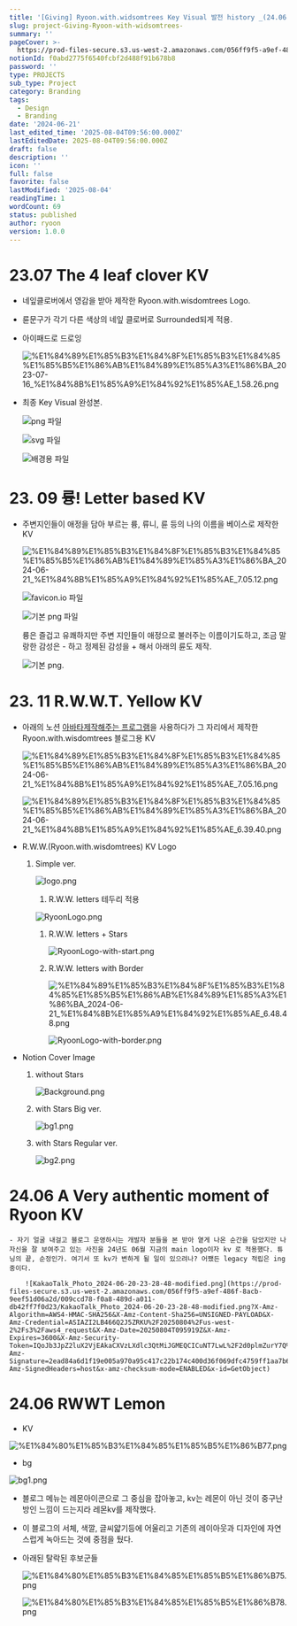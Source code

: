 ```yaml
---
title: '[Giving] Ryoon.with.widsomtrees Key Visual 발전 history _(24.06 update)'
slug: project-Giving-Ryoon-with-widsomtrees-
summary: ''
pageCover: >-
  https://prod-files-secure.s3.us-west-2.amazonaws.com/056ff9f5-a9ef-486f-8acb-9eef51d06a2d/49753e0a-7564-4fdf-a427-1fcfdf92c3d0/bg1.png?X-Amz-Algorithm=AWS4-HMAC-SHA256&X-Amz-Content-Sha256=UNSIGNED-PAYLOAD&X-Amz-Credential=ASIAZI2LB4664EC3RR7N%2F20250804%2Fus-west-2%2Fs3%2Faws4_request&X-Amz-Date=20250804T095853Z&X-Amz-Expires=3600&X-Amz-Security-Token=IQoJb3JpZ2luX2VjEAkaCXVzLXdlc3QtMiJHMEUCIFIBRmi1iwp2LtT0ycD%2BCInO7IKyITUAV6GtFkPdKaIcAiEAwWA5wD%2FLMQNKWfycnAMEhpXaCcru9pFCC8f%2FtWa1gkQq%2FwMIQhAAGgw2Mzc0MjMxODM4MDUiDNur0Qkr%2FTPOuprbKircA2Z5J7zonuD7Rk5u6QpIPfWvGSzCVCwBPzse7wh8DQxDDLU%2FwS%2FI4pDqQ1XZMAGeGeZ3HpvwKOW%2FvP4CTYV9L8ipXu71VnJlDXyjpi4aIAL1y91afSP6pUP8usFCG3bd%2F9JWRVfOBKCgVU5WWevOMNN2hHSvNfbik0MuCBIV9V3A%2FhogXTy9BQJzIMvS3egX8amCn0uOxJeFIyvxYQ2pSR8kQvIIV4MuNc0P%2FknnEA4RrNW57fhX5pza8emPjad9pYleg3Qeztkl7NQSH9Cairm0zno5vNnBHVmEpdfSyCbcqH9HppykRqtZRyIoRMfezmy4Hr9APpEAuxnF14I2Dp%2BkoQXDHmqlUv9zh5MbghZxkpZ3kG0c18HAv9odIUhcQhSkbuqbaq1WfjsXzZIE75NTJbAMFQBkPnZ4EEEWhbbRVxIwlAAOEEE%2Bid7Moi%2FhBnXSfm0WwyMpAAkdBW3WIiEAOsEqktAjbjuRbnOxN%2Fxmua2mlx6zJdzoC%2B7UBPGtIKOqtdREYjO0Wr2A9uDZkpNjsTlI3GsbI0gyeavO%2BWVRig9%2Fw2axaa%2FS81vmhy%2FkBsPewQMdxBQ3TojF0qcGxv0Gn2FYXU80dMAULgylLl0VzuSDGMsmLnqbvoBSMPzlwcQGOqUBtkn0BhXmG2siRRYv9m24P8mlLIakiu7opnnf%2Fj1Dx9fxuTdfKgBUcD2AQHjJObSWx8Xk77uTHSgcBwe18eLTEvo2D209awaN%2Fam1xcuenLRFPEtBsY%2BeYKPodE%2FhjTqGCvhXSwEt%2B%2BzmoZjWO3z3zd9brNTjc%2BJmsIRkCYOi9A7KR3S3mPoFXZknV971gd11GTABi3aNJncozpVG3xmsgil0ckhp&X-Amz-Signature=106aedf010c19736c3861ca87e0742650223682a210a1ab848ebad3969355336&X-Amz-SignedHeaders=host&x-amz-checksum-mode=ENABLED&x-id=GetObject
notionId: f0abd2775f6540fcbf2d488f91b678b8
password: ''
type: PROJECTS
sub_type: Project
category: Branding
tags:
  - Design
  - Branding
date: '2024-06-21'
last_edited_time: '2025-08-04T09:56:00.000Z'
lastEditedDate: 2025-08-04T09:56:00.000Z
draft: false
description: ''
icon: ''
full: false
favorite: false
lastModified: '2025-08-04'
readingTime: 1
wordCount: 69
status: published
author: ryoon
version: 1.0.0
---
```


# 23.07 The 4 **leaf clover KV**

- 네잎클로버에서 영감을 받아 제작한 Ryoon.with.wisdomtrees Logo.
- 륜문구가 각기 다른 색상의 네잎 클로버로 Surrounded되게 적용.
- 아이패드로 드로잉

    ![%E1%84%89%E1%85%B3%E1%84%8F%E1%85%B3%E1%84%85%E1%85%B5%E1%86%AB%E1%84%89%E1%85%A3%E1%86%BA_2023-07-16_%E1%84%8B%E1%85%A9%E1%84%92%E1%85%AE_1.58.26.png](https://prod-files-secure.s3.us-west-2.amazonaws.com/056ff9f5-a9ef-486f-8acb-9eef51d06a2d/68b8b4d0-4014-4576-8641-ae16caa6283c/%E1%84%89%E1%85%B3%E1%84%8F%E1%85%B3%E1%84%85%E1%85%B5%E1%86%AB%E1%84%89%E1%85%A3%E1%86%BA_2023-07-16_%E1%84%8B%E1%85%A9%E1%84%92%E1%85%AE_1.58.26.png?X-Amz-Algorithm=AWS4-HMAC-SHA256&X-Amz-Content-Sha256=UNSIGNED-PAYLOAD&X-Amz-Credential=ASIAZI2LB466U3DLO5HY%2F20250804%2Fus-west-2%2Fs3%2Faws4_request&X-Amz-Date=20250804T095908Z&X-Amz-Expires=3600&X-Amz-Security-Token=IQoJb3JpZ2luX2VjEAkaCXVzLXdlc3QtMiJIMEYCIQDxRq1lsLYzEY7oVeivHj0XvGkUJJVds0M14rp6N6GyBAIhAIbKUOOdz1jSjFSWMd1XI26cMD47g5jY1jod0LFwdxDrKv8DCEIQABoMNjM3NDIzMTgzODA1IgwxbqHU6RK8lspKKEsq3AOLN9fG7l77T7HMTmXZA%2Bx%2FRbOAu7PL1OtFsGknp09CQDyIKAH5y8LYDX2miCbPRiDEQ2%2BtAE%2FY65vpemXAyTU9%2Fc1OicYO9SXzxDEtPkI0ugpPJ935Tc1HG2vBzMzAB8MmEsvCY4p5t0%2FAHI%2FNUjJdhJkdR0vp%2F1aUSnevK71KgWD2ECeHlCv13cofe3D8uvnJ6dUYTCDF02JDlY4UD2XO8cQfocZrKQRE4KXrUuGgHaNh0VOQfjoWxtW%2BC%2FnzSDeaqjEGw97xEYW3SMT7oEf0bgZg%2Ftkdk2LRt5AKkZ4AYwlPygDpC7qydrjwWhqZY6%2FcnNSCIrN0Ncx4qXSvBli2KqyLaeRT%2BOfkv8qzIAmBWxSEbCOkM2U%2B5X0l95nwH8j8d8Fk67AXyn6xFwBJKA5AKRVL7QWs28uc7vkeAl4dO7A17Oa5DqR5D6Hmsqdtb8nrmBWrPsbzwOgJtjaCVKXhKJdRaH1eSEd2Wr4AkcLs53DYsqe3oRZiu6tlWQZOJcyWcBKI6AEdUPjvNL1IsRq4MRrTz6HWQ1d9m0qtt0cO2no%2B82k6ugIDO74TTvl%2FXlD%2FqZ7CiHhTHDR6T96HEbkAveMA0OF77bVjS%2B1HMtqjbhD5RvoKJXlJArewIjCF5sHEBjqkAZkcEpN36Oj8sUWU6ImHL%2Bt9urUFFmJiIDS4OwoNj7zDEU6bGmLu6OPqkm9Q3Vrf5KWKw8Ri6zNHn9pqh9OqsJzL7y3ae53Y2m7Htelr9nwuHgm%2BebQZJjrnSV6pPdfg6%2B1d3PH3u2K7kfW6CX5awabUFJu1aC5dYuAgoCo5POmvL3ezqA8tGulh%2Ba6vvFTERtDseMqMHogVIMv6QhdRNl5PBob5&X-Amz-Signature=353bbda45825e14a4c68d21206c0676e55723188f21ba72e931a25eedf27c3f6&X-Amz-SignedHeaders=host&x-amz-checksum-mode=ENABLED&x-id=GetObject)

- 최종 Key Visual 완성본.

    ![png 파일](https://prod-files-secure.s3.us-west-2.amazonaws.com/056ff9f5-a9ef-486f-8acb-9eef51d06a2d/4a397262-fe3f-4406-b469-2017e2c0d89d/ryoon_logo_circle.png?X-Amz-Algorithm=AWS4-HMAC-SHA256&X-Amz-Content-Sha256=UNSIGNED-PAYLOAD&X-Amz-Credential=ASIAZI2LB466WTNC2AEH%2F20250804%2Fus-west-2%2Fs3%2Faws4_request&X-Amz-Date=20250804T095908Z&X-Amz-Expires=3600&X-Amz-Security-Token=IQoJb3JpZ2luX2VjEAkaCXVzLXdlc3QtMiJHMEUCIQCitH4zA0zvdBUQn7L7fPIaOBGbi3azj6EPdnX0K50SHgIgA1GpLxlUi0iNjB44rGqFl%2Fneb5nV5OwsYKouGOhArWkq%2FwMIQhAAGgw2Mzc0MjMxODM4MDUiDDyzWyigrRcdY0JRKSrcA6I3q0WNUdcgZ4NI8hmfn72NEynTXmvfmw3qbsOaihm%2Fz4ZrY6guwjfXsK7%2B5gW7e0XDHlfsArUOdhNdVfFXFBhYtGsriEtp2gDfoy6ip1SkrN6ZWjUJuITZ36ptrxvMSEbqFZ1%2FmoJ%2BfyvSrniqgwXoFfVITbWTyHS%2FKtnf6zbmt0FCjbZ0QwDQGmHuZcV%2BhHp3xNEEn3eoTKdqtA305EXCY3BCdS8GTO87BCrYjRHF6hTNk7p8UMdndXdxFwIeZQ6G6sccUTgF8043U4Dqj1O2JhSDb1wSJYAKTyX2Ozajqm5i6K%2BD%2FT9gGC8UgKQryDiHA2osYmpzSnAPUqk9PF9g5LPy415hxSV%2FIvINq8NsfLMWZHb2TLvrem8i2Aue3bVS6FssXuByAeiJHob96hg2DwdVM6EySp3n3fyEKBI4Xe5l9HAnyQwABV4WJ1z1tIMKNnM7gSFS2Y2%2B85MTolXe7fKV6gXwbwj63%2Fx7vzK0u99vc%2F8nh5vA7d%2BqN64ZeIw%2FgRyVU%2BP%2Bre8tr3CJYl9UEM%2FJxxz0Pv4%2FLhDfsbzwaHQBUmmAPr0rPnp0pVhXi5gVTxnM5tYvaUeRP1JdKXzfPZ6WwCQkjlKf%2BhCy9XZDu4kW6ZlGG1nbDcnIMLzlwcQGOqUBNd062dJdUkfuMf%2FWz1vhyK%2F07NuDz7cFxRjLeVn3hL1Pbsa0apZKqvY2e6VRhxzI8hJ%2FbyXHNy0zonH9nBY0aaSWAhuxE3KVsH%2FSw5ovNR2Q3zQAs3uBhyfT1PLWwxkzhcnZkeWujbPKlz1cKRRfvKmMEmngc33zn87M7wI%2Fx9MWeNccC4TncAk%2FtuMD9g%2FZM8C4cHbUbEFm32RdCMIs%2FbccJdwb&X-Amz-Signature=f0476c980921d13e04f5a172a8f276715eb1d0b8b8a455ae6dbd54565714be13&X-Amz-SignedHeaders=host&x-amz-checksum-mode=ENABLED&x-id=GetObject)


    ![svg 파일](https://prod-files-secure.s3.us-west-2.amazonaws.com/056ff9f5-a9ef-486f-8acb-9eef51d06a2d/eb9a7b2e-1859-472f-8845-7480ee573f29/ryoon_logo.svg?X-Amz-Algorithm=AWS4-HMAC-SHA256&X-Amz-Content-Sha256=UNSIGNED-PAYLOAD&X-Amz-Credential=ASIAZI2LB466WTNC2AEH%2F20250804%2Fus-west-2%2Fs3%2Faws4_request&X-Amz-Date=20250804T095908Z&X-Amz-Expires=3600&X-Amz-Security-Token=IQoJb3JpZ2luX2VjEAkaCXVzLXdlc3QtMiJHMEUCIQCitH4zA0zvdBUQn7L7fPIaOBGbi3azj6EPdnX0K50SHgIgA1GpLxlUi0iNjB44rGqFl%2Fneb5nV5OwsYKouGOhArWkq%2FwMIQhAAGgw2Mzc0MjMxODM4MDUiDDyzWyigrRcdY0JRKSrcA6I3q0WNUdcgZ4NI8hmfn72NEynTXmvfmw3qbsOaihm%2Fz4ZrY6guwjfXsK7%2B5gW7e0XDHlfsArUOdhNdVfFXFBhYtGsriEtp2gDfoy6ip1SkrN6ZWjUJuITZ36ptrxvMSEbqFZ1%2FmoJ%2BfyvSrniqgwXoFfVITbWTyHS%2FKtnf6zbmt0FCjbZ0QwDQGmHuZcV%2BhHp3xNEEn3eoTKdqtA305EXCY3BCdS8GTO87BCrYjRHF6hTNk7p8UMdndXdxFwIeZQ6G6sccUTgF8043U4Dqj1O2JhSDb1wSJYAKTyX2Ozajqm5i6K%2BD%2FT9gGC8UgKQryDiHA2osYmpzSnAPUqk9PF9g5LPy415hxSV%2FIvINq8NsfLMWZHb2TLvrem8i2Aue3bVS6FssXuByAeiJHob96hg2DwdVM6EySp3n3fyEKBI4Xe5l9HAnyQwABV4WJ1z1tIMKNnM7gSFS2Y2%2B85MTolXe7fKV6gXwbwj63%2Fx7vzK0u99vc%2F8nh5vA7d%2BqN64ZeIw%2FgRyVU%2BP%2Bre8tr3CJYl9UEM%2FJxxz0Pv4%2FLhDfsbzwaHQBUmmAPr0rPnp0pVhXi5gVTxnM5tYvaUeRP1JdKXzfPZ6WwCQkjlKf%2BhCy9XZDu4kW6ZlGG1nbDcnIMLzlwcQGOqUBNd062dJdUkfuMf%2FWz1vhyK%2F07NuDz7cFxRjLeVn3hL1Pbsa0apZKqvY2e6VRhxzI8hJ%2FbyXHNy0zonH9nBY0aaSWAhuxE3KVsH%2FSw5ovNR2Q3zQAs3uBhyfT1PLWwxkzhcnZkeWujbPKlz1cKRRfvKmMEmngc33zn87M7wI%2Fx9MWeNccC4TncAk%2FtuMD9g%2FZM8C4cHbUbEFm32RdCMIs%2FbccJdwb&X-Amz-Signature=f446a3b3ad9fd0a030c1c00ceaa7f027237a7c2fee80113d458029364d1c7162&X-Amz-SignedHeaders=host&x-amz-checksum-mode=ENABLED&x-id=GetObject)


    ![배경용 파일](https://prod-files-secure.s3.us-west-2.amazonaws.com/056ff9f5-a9ef-486f-8acb-9eef51d06a2d/a20ee371-3997-40f6-8189-ce1c065fc471/%E1%84%89%E1%85%B3%E1%84%8F%E1%85%B3%E1%84%85%E1%85%B5%E1%86%AB%E1%84%89%E1%85%A3%E1%86%BA_2023-07-16_%E1%84%8B%E1%85%A9%E1%84%92%E1%85%AE_1.59.28.png?X-Amz-Algorithm=AWS4-HMAC-SHA256&X-Amz-Content-Sha256=UNSIGNED-PAYLOAD&X-Amz-Credential=ASIAZI2LB466WTNC2AEH%2F20250804%2Fus-west-2%2Fs3%2Faws4_request&X-Amz-Date=20250804T095908Z&X-Amz-Expires=3600&X-Amz-Security-Token=IQoJb3JpZ2luX2VjEAkaCXVzLXdlc3QtMiJHMEUCIQCitH4zA0zvdBUQn7L7fPIaOBGbi3azj6EPdnX0K50SHgIgA1GpLxlUi0iNjB44rGqFl%2Fneb5nV5OwsYKouGOhArWkq%2FwMIQhAAGgw2Mzc0MjMxODM4MDUiDDyzWyigrRcdY0JRKSrcA6I3q0WNUdcgZ4NI8hmfn72NEynTXmvfmw3qbsOaihm%2Fz4ZrY6guwjfXsK7%2B5gW7e0XDHlfsArUOdhNdVfFXFBhYtGsriEtp2gDfoy6ip1SkrN6ZWjUJuITZ36ptrxvMSEbqFZ1%2FmoJ%2BfyvSrniqgwXoFfVITbWTyHS%2FKtnf6zbmt0FCjbZ0QwDQGmHuZcV%2BhHp3xNEEn3eoTKdqtA305EXCY3BCdS8GTO87BCrYjRHF6hTNk7p8UMdndXdxFwIeZQ6G6sccUTgF8043U4Dqj1O2JhSDb1wSJYAKTyX2Ozajqm5i6K%2BD%2FT9gGC8UgKQryDiHA2osYmpzSnAPUqk9PF9g5LPy415hxSV%2FIvINq8NsfLMWZHb2TLvrem8i2Aue3bVS6FssXuByAeiJHob96hg2DwdVM6EySp3n3fyEKBI4Xe5l9HAnyQwABV4WJ1z1tIMKNnM7gSFS2Y2%2B85MTolXe7fKV6gXwbwj63%2Fx7vzK0u99vc%2F8nh5vA7d%2BqN64ZeIw%2FgRyVU%2BP%2Bre8tr3CJYl9UEM%2FJxxz0Pv4%2FLhDfsbzwaHQBUmmAPr0rPnp0pVhXi5gVTxnM5tYvaUeRP1JdKXzfPZ6WwCQkjlKf%2BhCy9XZDu4kW6ZlGG1nbDcnIMLzlwcQGOqUBNd062dJdUkfuMf%2FWz1vhyK%2F07NuDz7cFxRjLeVn3hL1Pbsa0apZKqvY2e6VRhxzI8hJ%2FbyXHNy0zonH9nBY0aaSWAhuxE3KVsH%2FSw5ovNR2Q3zQAs3uBhyfT1PLWwxkzhcnZkeWujbPKlz1cKRRfvKmMEmngc33zn87M7wI%2Fx9MWeNccC4TncAk%2FtuMD9g%2FZM8C4cHbUbEFm32RdCMIs%2FbccJdwb&X-Amz-Signature=5dab5cd27c6a193fa6b011a171e5a547237afa856379be08a0bded973352bd6b&X-Amz-SignedHeaders=host&x-amz-checksum-mode=ENABLED&x-id=GetObject)


# 23. 09 륭! Letter based KV

- 주변지인들이 애정을 담아 부르는 륭, 류니, 륜 등의 나의 이름을 베이스로 제작한 KV

    ![%E1%84%89%E1%85%B3%E1%84%8F%E1%85%B3%E1%84%85%E1%85%B5%E1%86%AB%E1%84%89%E1%85%A3%E1%86%BA_2024-06-21_%E1%84%8B%E1%85%A9%E1%84%92%E1%85%AE_7.05.12.png](https://prod-files-secure.s3.us-west-2.amazonaws.com/056ff9f5-a9ef-486f-8acb-9eef51d06a2d/53b41e40-30d1-4f0a-a96e-27bf1799b7c9/%E1%84%89%E1%85%B3%E1%84%8F%E1%85%B3%E1%84%85%E1%85%B5%E1%86%AB%E1%84%89%E1%85%A3%E1%86%BA_2024-06-21_%E1%84%8B%E1%85%A9%E1%84%92%E1%85%AE_7.05.12.png?X-Amz-Algorithm=AWS4-HMAC-SHA256&X-Amz-Content-Sha256=UNSIGNED-PAYLOAD&X-Amz-Credential=ASIAZI2LB466WGTS6HN2%2F20250804%2Fus-west-2%2Fs3%2Faws4_request&X-Amz-Date=20250804T095909Z&X-Amz-Expires=3600&X-Amz-Security-Token=IQoJb3JpZ2luX2VjEAkaCXVzLXdlc3QtMiJIMEYCIQDTJJxZIILWtxQjImZPNJO40iRx64vAB%2B6oGyoP5J3wuwIhAOmnSz974G8BkiuT5c6KgZAG8nG%2FfX3RPvht9xmBuhdcKv8DCEIQABoMNjM3NDIzMTgzODA1IgwQegWgcUOSgS9xPrIq3AM3tK5TXYt71unRCgNNxbF%2FhN%2FlgQLHsuTCKL07mh59%2FHg%2Fa1GBCn%2BUBwIn4uTltr6KSumojWykGNIcoElzr2mlOqHvbf4I6mMqhtWWxNMI%2BFVY4pW%2Fg2Hjtune174CX%2BwXn%2Fna75fBR820VqpCziNFhJHSsqb1qKiyQMlTBzmwm8o4pZb1vR9fVKvCU8QyOC4EYhyJzMa5yPXSgFCD812ywGnPXQVpKdQ%2BWwBkQDxXHgJcujLCbUNCnDmKJPMM%2Bieoo%2FqWKxbqS9WK3On%2B6qAN82hwizShvcS4HNyUU9Valmr5RJ%2FNaHkcvk%2BoDKnKP6nd3RnOrH5rguKVCa0KqWYVf%2FoBH%2B5Dc0OIrVQXARYmhhfOW52EJ59hneNRpyzij165knpRF1QQKrPnOxsGzkoi1jj7wNpIw6cmf3D6DduzcZo540JOOixcf2%2BkryqzyMMPb8s8M%2FmR4rcku1b4BQXn%2Bn7llC4iT1JPo1aajHY8VhUTGQjQNjLL94rHVULsRauVv52H%2FDoO70HYldQooKT8WZQQxle6SNPXFvjF8D7Nz%2BaLlDe5%2FXqApo0DFMoDIgQZ6PYJ7CX2IvXbyvKLcmqfEn1PJE8R6AK7IEmXBo8nXSO4ZkNqTQwIhY3cmDCp5sHEBjqkATV7DiQReb2hgeGR2ydlj%2FuZRdHijjQ0dhFuCP5J4IhYHrUDPqvn5hgN5tQs6%2BAKLxOtKNPxgu2TAybWaeahhUI9DJ6kRe8T7Dt1LjpYhbfAy5e2m2Pzf1UxuXNJY%2FfJptPEKfFtw1jHTtlVEdIO6Pi7dZwm5dK4vEgT8SN0hJwOEO5LNSDhbPbH82v0YGu5PJJc7Vb5Ko1PWAkXmr0WXkpk9YYN&X-Amz-Signature=051be37970ca2855b45ab00eea6ad74473232a8bc7c81fc420a4219154275abd&X-Amz-SignedHeaders=host&x-amz-checksum-mode=ENABLED&x-id=GetObject)


    ![favicon.io 파일](https://prod-files-secure.s3.us-west-2.amazonaws.com/056ff9f5-a9ef-486f-8acb-9eef51d06a2d/bc1ee72d-3a73-4f1e-a9a2-ec5ed65fd706/favicon.ico?X-Amz-Algorithm=AWS4-HMAC-SHA256&X-Amz-Content-Sha256=UNSIGNED-PAYLOAD&X-Amz-Credential=ASIAZI2LB466WGTS6HN2%2F20250804%2Fus-west-2%2Fs3%2Faws4_request&X-Amz-Date=20250804T095909Z&X-Amz-Expires=3600&X-Amz-Security-Token=IQoJb3JpZ2luX2VjEAkaCXVzLXdlc3QtMiJIMEYCIQDTJJxZIILWtxQjImZPNJO40iRx64vAB%2B6oGyoP5J3wuwIhAOmnSz974G8BkiuT5c6KgZAG8nG%2FfX3RPvht9xmBuhdcKv8DCEIQABoMNjM3NDIzMTgzODA1IgwQegWgcUOSgS9xPrIq3AM3tK5TXYt71unRCgNNxbF%2FhN%2FlgQLHsuTCKL07mh59%2FHg%2Fa1GBCn%2BUBwIn4uTltr6KSumojWykGNIcoElzr2mlOqHvbf4I6mMqhtWWxNMI%2BFVY4pW%2Fg2Hjtune174CX%2BwXn%2Fna75fBR820VqpCziNFhJHSsqb1qKiyQMlTBzmwm8o4pZb1vR9fVKvCU8QyOC4EYhyJzMa5yPXSgFCD812ywGnPXQVpKdQ%2BWwBkQDxXHgJcujLCbUNCnDmKJPMM%2Bieoo%2FqWKxbqS9WK3On%2B6qAN82hwizShvcS4HNyUU9Valmr5RJ%2FNaHkcvk%2BoDKnKP6nd3RnOrH5rguKVCa0KqWYVf%2FoBH%2B5Dc0OIrVQXARYmhhfOW52EJ59hneNRpyzij165knpRF1QQKrPnOxsGzkoi1jj7wNpIw6cmf3D6DduzcZo540JOOixcf2%2BkryqzyMMPb8s8M%2FmR4rcku1b4BQXn%2Bn7llC4iT1JPo1aajHY8VhUTGQjQNjLL94rHVULsRauVv52H%2FDoO70HYldQooKT8WZQQxle6SNPXFvjF8D7Nz%2BaLlDe5%2FXqApo0DFMoDIgQZ6PYJ7CX2IvXbyvKLcmqfEn1PJE8R6AK7IEmXBo8nXSO4ZkNqTQwIhY3cmDCp5sHEBjqkATV7DiQReb2hgeGR2ydlj%2FuZRdHijjQ0dhFuCP5J4IhYHrUDPqvn5hgN5tQs6%2BAKLxOtKNPxgu2TAybWaeahhUI9DJ6kRe8T7Dt1LjpYhbfAy5e2m2Pzf1UxuXNJY%2FfJptPEKfFtw1jHTtlVEdIO6Pi7dZwm5dK4vEgT8SN0hJwOEO5LNSDhbPbH82v0YGu5PJJc7Vb5Ko1PWAkXmr0WXkpk9YYN&X-Amz-Signature=5647a6fe659131e61cecc2430aef61654f57a5f2a7ad7dffc642468ed52cf598&X-Amz-SignedHeaders=host&x-amz-checksum-mode=ENABLED&x-id=GetObject)


    ![기본 png 파일](https://prod-files-secure.s3.us-west-2.amazonaws.com/056ff9f5-a9ef-486f-8acb-9eef51d06a2d/b0167ca4-788c-4600-938f-7ee9aae66035/avatar.png?X-Amz-Algorithm=AWS4-HMAC-SHA256&X-Amz-Content-Sha256=UNSIGNED-PAYLOAD&X-Amz-Credential=ASIAZI2LB466WGTS6HN2%2F20250804%2Fus-west-2%2Fs3%2Faws4_request&X-Amz-Date=20250804T095909Z&X-Amz-Expires=3600&X-Amz-Security-Token=IQoJb3JpZ2luX2VjEAkaCXVzLXdlc3QtMiJIMEYCIQDTJJxZIILWtxQjImZPNJO40iRx64vAB%2B6oGyoP5J3wuwIhAOmnSz974G8BkiuT5c6KgZAG8nG%2FfX3RPvht9xmBuhdcKv8DCEIQABoMNjM3NDIzMTgzODA1IgwQegWgcUOSgS9xPrIq3AM3tK5TXYt71unRCgNNxbF%2FhN%2FlgQLHsuTCKL07mh59%2FHg%2Fa1GBCn%2BUBwIn4uTltr6KSumojWykGNIcoElzr2mlOqHvbf4I6mMqhtWWxNMI%2BFVY4pW%2Fg2Hjtune174CX%2BwXn%2Fna75fBR820VqpCziNFhJHSsqb1qKiyQMlTBzmwm8o4pZb1vR9fVKvCU8QyOC4EYhyJzMa5yPXSgFCD812ywGnPXQVpKdQ%2BWwBkQDxXHgJcujLCbUNCnDmKJPMM%2Bieoo%2FqWKxbqS9WK3On%2B6qAN82hwizShvcS4HNyUU9Valmr5RJ%2FNaHkcvk%2BoDKnKP6nd3RnOrH5rguKVCa0KqWYVf%2FoBH%2B5Dc0OIrVQXARYmhhfOW52EJ59hneNRpyzij165knpRF1QQKrPnOxsGzkoi1jj7wNpIw6cmf3D6DduzcZo540JOOixcf2%2BkryqzyMMPb8s8M%2FmR4rcku1b4BQXn%2Bn7llC4iT1JPo1aajHY8VhUTGQjQNjLL94rHVULsRauVv52H%2FDoO70HYldQooKT8WZQQxle6SNPXFvjF8D7Nz%2BaLlDe5%2FXqApo0DFMoDIgQZ6PYJ7CX2IvXbyvKLcmqfEn1PJE8R6AK7IEmXBo8nXSO4ZkNqTQwIhY3cmDCp5sHEBjqkATV7DiQReb2hgeGR2ydlj%2FuZRdHijjQ0dhFuCP5J4IhYHrUDPqvn5hgN5tQs6%2BAKLxOtKNPxgu2TAybWaeahhUI9DJ6kRe8T7Dt1LjpYhbfAy5e2m2Pzf1UxuXNJY%2FfJptPEKfFtw1jHTtlVEdIO6Pi7dZwm5dK4vEgT8SN0hJwOEO5LNSDhbPbH82v0YGu5PJJc7Vb5Ko1PWAkXmr0WXkpk9YYN&X-Amz-Signature=f3fa9579a06a5bf1025df4e7b5106c31c628c784a2efe37f5505b42aaa0500e7&X-Amz-SignedHeaders=host&x-amz-checksum-mode=ENABLED&x-id=GetObject)


    륭은 즐겁고 유쾌하지만 주변 지인들이 애정으로 불러주는 이름이기도하고, 조금 말랑한 감성은 - 하고 정제된 감성을 + 해서 아래의 륜도 제작.


    ![기본 png.](https://prod-files-secure.s3.us-west-2.amazonaws.com/056ff9f5-a9ef-486f-8acb-9eef51d06a2d/7a76c3bd-4ff9-4dea-9a91-937361c1a834/favicon2.png?X-Amz-Algorithm=AWS4-HMAC-SHA256&X-Amz-Content-Sha256=UNSIGNED-PAYLOAD&X-Amz-Credential=ASIAZI2LB466WGTS6HN2%2F20250804%2Fus-west-2%2Fs3%2Faws4_request&X-Amz-Date=20250804T095909Z&X-Amz-Expires=3600&X-Amz-Security-Token=IQoJb3JpZ2luX2VjEAkaCXVzLXdlc3QtMiJIMEYCIQDTJJxZIILWtxQjImZPNJO40iRx64vAB%2B6oGyoP5J3wuwIhAOmnSz974G8BkiuT5c6KgZAG8nG%2FfX3RPvht9xmBuhdcKv8DCEIQABoMNjM3NDIzMTgzODA1IgwQegWgcUOSgS9xPrIq3AM3tK5TXYt71unRCgNNxbF%2FhN%2FlgQLHsuTCKL07mh59%2FHg%2Fa1GBCn%2BUBwIn4uTltr6KSumojWykGNIcoElzr2mlOqHvbf4I6mMqhtWWxNMI%2BFVY4pW%2Fg2Hjtune174CX%2BwXn%2Fna75fBR820VqpCziNFhJHSsqb1qKiyQMlTBzmwm8o4pZb1vR9fVKvCU8QyOC4EYhyJzMa5yPXSgFCD812ywGnPXQVpKdQ%2BWwBkQDxXHgJcujLCbUNCnDmKJPMM%2Bieoo%2FqWKxbqS9WK3On%2B6qAN82hwizShvcS4HNyUU9Valmr5RJ%2FNaHkcvk%2BoDKnKP6nd3RnOrH5rguKVCa0KqWYVf%2FoBH%2B5Dc0OIrVQXARYmhhfOW52EJ59hneNRpyzij165knpRF1QQKrPnOxsGzkoi1jj7wNpIw6cmf3D6DduzcZo540JOOixcf2%2BkryqzyMMPb8s8M%2FmR4rcku1b4BQXn%2Bn7llC4iT1JPo1aajHY8VhUTGQjQNjLL94rHVULsRauVv52H%2FDoO70HYldQooKT8WZQQxle6SNPXFvjF8D7Nz%2BaLlDe5%2FXqApo0DFMoDIgQZ6PYJ7CX2IvXbyvKLcmqfEn1PJE8R6AK7IEmXBo8nXSO4ZkNqTQwIhY3cmDCp5sHEBjqkATV7DiQReb2hgeGR2ydlj%2FuZRdHijjQ0dhFuCP5J4IhYHrUDPqvn5hgN5tQs6%2BAKLxOtKNPxgu2TAybWaeahhUI9DJ6kRe8T7Dt1LjpYhbfAy5e2m2Pzf1UxuXNJY%2FfJptPEKfFtw1jHTtlVEdIO6Pi7dZwm5dK4vEgT8SN0hJwOEO5LNSDhbPbH82v0YGu5PJJc7Vb5Ko1PWAkXmr0WXkpk9YYN&X-Amz-Signature=417f3ba351b7cf0684694c1a107f123278494f495d6527cd1f37276fb051fa75&X-Amz-SignedHeaders=host&x-amz-checksum-mode=ENABLED&x-id=GetObject)


# 23. 11 **R.W.W.T. Yellow** KV 

- 아래의 노션 [아바타제작해주는 프로그램](https://notion-avatar.vercel.app/ko)을 사용하다가 
그 자리에서 제작한 Ryoon.with.wisdomtrees 블로그용 KV

    ![%E1%84%89%E1%85%B3%E1%84%8F%E1%85%B3%E1%84%85%E1%85%B5%E1%86%AB%E1%84%89%E1%85%A3%E1%86%BA_2024-06-21_%E1%84%8B%E1%85%A9%E1%84%92%E1%85%AE_7.05.16.png](https://prod-files-secure.s3.us-west-2.amazonaws.com/056ff9f5-a9ef-486f-8acb-9eef51d06a2d/75240a5f-a470-47b5-89c6-64b5bc7d3b87/%E1%84%89%E1%85%B3%E1%84%8F%E1%85%B3%E1%84%85%E1%85%B5%E1%86%AB%E1%84%89%E1%85%A3%E1%86%BA_2024-06-21_%E1%84%8B%E1%85%A9%E1%84%92%E1%85%AE_7.05.16.png?X-Amz-Algorithm=AWS4-HMAC-SHA256&X-Amz-Content-Sha256=UNSIGNED-PAYLOAD&X-Amz-Credential=ASIAZI2LB466UW2WLZSN%2F20250804%2Fus-west-2%2Fs3%2Faws4_request&X-Amz-Date=20250804T095909Z&X-Amz-Expires=3600&X-Amz-Security-Token=IQoJb3JpZ2luX2VjEAkaCXVzLXdlc3QtMiJHMEUCIArK3G8zv8dzqHc4LLJJNhouHNyByOSqCBqOvenG1RAfAiEAhYlEtVA0q0458uoPukPTexIbUyKrXGopuLOe8kbB%2FCAq%2FwMIQhAAGgw2Mzc0MjMxODM4MDUiDIKDltoRWjupkRtjxSrcA88WvBaoA3JnkFHDitn2tKFPgL%2FQqryEIIyMbS5APwql0YBptgG7oqML3XeraZWsQkDJBZy%2Bv4%2BEEr%2FxpwCeln8yCJLdk89OlnZQnkT4l%2Fqzu3OVrn7OhFX1zu0GFelLMc%2FjLto8K3HqShqQRIU6Dy3fttw%2F%2BLX2hP223vkbY1WFTdgPf8camz5w9iZpi93cgjABMKWaTjjpiMOD4CMILJZBIanGobmO8KyHQ4NqNTSjTx5vX82r09wGyN%2F74CkA3Kujr0q3omDhPE0Ym6R9kJ91EdejemUNtU17xLycZPBHcQK49VER8CSDOKmSueo2SOD9DCNwgMwsW%2BZnYr7NDCGKeJfvlVkXbWMJFxrPQ0Lt5q1QtE1l3UA9ELHzVjo16got2yT0Qbwf%2FgD9nDttLshJRpomIinqDI4pEirYscU%2FjQ9ZBMZwsRPXg5sQB0YaeL1wtGdkzQnE2wg3fGcFWS0SOD861vLybVz2YNVU%2FXcfpysY8mOgPIuC7JDYKGnE915TYcpK184HLO8NO8wo8Cg%2FSu%2FZVpJ4ELiUb9PIJCd4RPMackCS7Fxl7USUbh940F6cqILv4qoO7PmKMYIBP%2FEVycwqLH7DUfSOoah0wfx3bTROplLwMVPyM7UlML3lwcQGOqUB5jsEh7SltTVe%2BKN0ll4HVssXXr1QDxdsJChPNUNru2uCV29Kc6xfxchkINEfFHMYuPnRvpNXOaHrCt%2FC4LzbyGTWYj2gunMnYwnoc9%2BuCZnYQebeqkA7%2B9sVgJKgXnX7SZ6Npd8NxMh6qIuYfANwbkEicO2IhfaseXVq2iSTL%2BwOPPJQGJyiIddyfpBAULdUfclQ30MnXCVOMyKLErpqpeI2haxo&X-Amz-Signature=e079f67f6b2fb6b2231978ed79838641785d2a7288601ad69111800c2e3a03c0&X-Amz-SignedHeaders=host&x-amz-checksum-mode=ENABLED&x-id=GetObject)


    ![%E1%84%89%E1%85%B3%E1%84%8F%E1%85%B3%E1%84%85%E1%85%B5%E1%86%AB%E1%84%89%E1%85%A3%E1%86%BA_2024-06-21_%E1%84%8B%E1%85%A9%E1%84%92%E1%85%AE_6.39.40.png](https://prod-files-secure.s3.us-west-2.amazonaws.com/056ff9f5-a9ef-486f-8acb-9eef51d06a2d/84bf7188-5d3b-4a16-8017-c74177293915/%E1%84%89%E1%85%B3%E1%84%8F%E1%85%B3%E1%84%85%E1%85%B5%E1%86%AB%E1%84%89%E1%85%A3%E1%86%BA_2024-06-21_%E1%84%8B%E1%85%A9%E1%84%92%E1%85%AE_6.39.40.png?X-Amz-Algorithm=AWS4-HMAC-SHA256&X-Amz-Content-Sha256=UNSIGNED-PAYLOAD&X-Amz-Credential=ASIAZI2LB466UW2WLZSN%2F20250804%2Fus-west-2%2Fs3%2Faws4_request&X-Amz-Date=20250804T095909Z&X-Amz-Expires=3600&X-Amz-Security-Token=IQoJb3JpZ2luX2VjEAkaCXVzLXdlc3QtMiJHMEUCIArK3G8zv8dzqHc4LLJJNhouHNyByOSqCBqOvenG1RAfAiEAhYlEtVA0q0458uoPukPTexIbUyKrXGopuLOe8kbB%2FCAq%2FwMIQhAAGgw2Mzc0MjMxODM4MDUiDIKDltoRWjupkRtjxSrcA88WvBaoA3JnkFHDitn2tKFPgL%2FQqryEIIyMbS5APwql0YBptgG7oqML3XeraZWsQkDJBZy%2Bv4%2BEEr%2FxpwCeln8yCJLdk89OlnZQnkT4l%2Fqzu3OVrn7OhFX1zu0GFelLMc%2FjLto8K3HqShqQRIU6Dy3fttw%2F%2BLX2hP223vkbY1WFTdgPf8camz5w9iZpi93cgjABMKWaTjjpiMOD4CMILJZBIanGobmO8KyHQ4NqNTSjTx5vX82r09wGyN%2F74CkA3Kujr0q3omDhPE0Ym6R9kJ91EdejemUNtU17xLycZPBHcQK49VER8CSDOKmSueo2SOD9DCNwgMwsW%2BZnYr7NDCGKeJfvlVkXbWMJFxrPQ0Lt5q1QtE1l3UA9ELHzVjo16got2yT0Qbwf%2FgD9nDttLshJRpomIinqDI4pEirYscU%2FjQ9ZBMZwsRPXg5sQB0YaeL1wtGdkzQnE2wg3fGcFWS0SOD861vLybVz2YNVU%2FXcfpysY8mOgPIuC7JDYKGnE915TYcpK184HLO8NO8wo8Cg%2FSu%2FZVpJ4ELiUb9PIJCd4RPMackCS7Fxl7USUbh940F6cqILv4qoO7PmKMYIBP%2FEVycwqLH7DUfSOoah0wfx3bTROplLwMVPyM7UlML3lwcQGOqUB5jsEh7SltTVe%2BKN0ll4HVssXXr1QDxdsJChPNUNru2uCV29Kc6xfxchkINEfFHMYuPnRvpNXOaHrCt%2FC4LzbyGTWYj2gunMnYwnoc9%2BuCZnYQebeqkA7%2B9sVgJKgXnX7SZ6Npd8NxMh6qIuYfANwbkEicO2IhfaseXVq2iSTL%2BwOPPJQGJyiIddyfpBAULdUfclQ30MnXCVOMyKLErpqpeI2haxo&X-Amz-Signature=27f485e0620ba886058218ed53ed4f1acec2be498baebb09e36425d2f292c976&X-Amz-SignedHeaders=host&x-amz-checksum-mode=ENABLED&x-id=GetObject)

- R.W.W.(Ryoon.with.wisdomtrees) KV Logo
    1. Simple ver.

        ![logo.png](https://prod-files-secure.s3.us-west-2.amazonaws.com/056ff9f5-a9ef-486f-8acb-9eef51d06a2d/3b916763-cff3-4a65-a9e7-b11f30e1523a/logo.png?X-Amz-Algorithm=AWS4-HMAC-SHA256&X-Amz-Content-Sha256=UNSIGNED-PAYLOAD&X-Amz-Credential=ASIAZI2LB46653FVWKUJ%2F20250804%2Fus-west-2%2Fs3%2Faws4_request&X-Amz-Date=20250804T095911Z&X-Amz-Expires=3600&X-Amz-Security-Token=IQoJb3JpZ2luX2VjEAkaCXVzLXdlc3QtMiJIMEYCIQDSfom6sauB5WyYtpPY7PPPdBED%2Fy5ILOMsofiv6RJh4gIhAMhm6j328U51yyi9FMdmu%2BuC%2Fg8QO3cLTR4pAkXFlsgzKv8DCEIQABoMNjM3NDIzMTgzODA1IgyikFngcqa9Ik15d2Iq3AMAEIr90o0Lbu2DIc93lTHmwn%2FkAda6nvlnOvVEHWJSkDNUsL1Z5G28syDfRscuYyUSyl0n98hSDW93oYxGeCSL1VC4AYVUVqQREgFlKWivOzOOt%2FUlmr3%2FPXQHl4%2B7cswCO%2BSGvSFZZyQ97cQvAWKhVhAUnuhHtb3fCZ8Lp%2BK4l6VpbLnC4gi9oHTF6WkTHzXsrVAbNwQBJZvs%2F1MxRIAW6uNeCZij9qpN%2BXXeFMQ3ct5p1bhFZQg8IlW5yFyQuN%2BOk%2Bmi%2FysiuGmvAcBZKrh716LqcTvUcJnRVKfKdDg%2F8JKeS0eGmfl0gjhvTvK04S8l6%2F2XABQ7YD5QqyGS249u7y682bisWACn7HrrFhMdeTElx9xROGRYz3VJsFB9gNLhsNDrt3xhSkYHYlT2IzFeCfiNASkZKDRuEiahZ62ucZD9SpuILyTLzFqsnpXRFvh1spptVRRfKLqJ7kA%2BwCLM3UlaEJ8X0xGU%2BnSE7Ljp0o5IhUzKa0uMYyYH%2F67KDlpC4x4x%2BOR7TGpVkxf7vXoZIa0QLKarG3Ivm1qiFwWBCjEGV2axRwU0gm68%2B7hfllukb43ur3cAJFDqLGGK6izk893s%2BQSAxeaK7YXRz0CaZ7RJ5RM2zjDsCPtIPzCP5sHEBjqkAQV2LWpS4SdF91HRo9g3JZ3unb%2FFOa0jGyoFaGd%2BcdqBULIBPBK8xXGFZxmGUeQXVWk2iF1NJI%2B2noiytnT4HGeWKQNYwQEGQuqB32MS%2BIjbbgT0kbr1rHUPdnBeylGGlM9dUn49A15mA0LyN188SLrCdSnVvShrNuNPVpBHuYcj%2B%2B%2F4dCe4tMoQts3vfVD%2BVHS8K3hc9stDsgTKuM33fQ4Jy7qu&X-Amz-Signature=f8158ba7e50693fc3325942724020bdb0fcd284561dd0348e5ef4d6f1b1f37a5&X-Amz-SignedHeaders=host&x-amz-checksum-mode=ENABLED&x-id=GetObject)

        1. R.W.W. letters 테두리 적용

        ![RyoonLogo.png](https://prod-files-secure.s3.us-west-2.amazonaws.com/056ff9f5-a9ef-486f-8acb-9eef51d06a2d/3b8f94b1-952c-4097-ad48-c574092556a9/RyoonLogo.png?X-Amz-Algorithm=AWS4-HMAC-SHA256&X-Amz-Content-Sha256=UNSIGNED-PAYLOAD&X-Amz-Credential=ASIAZI2LB466VOOQPUBA%2F20250804%2Fus-west-2%2Fs3%2Faws4_request&X-Amz-Date=20250804T095912Z&X-Amz-Expires=3600&X-Amz-Security-Token=IQoJb3JpZ2luX2VjEAkaCXVzLXdlc3QtMiJIMEYCIQCspn46QAH4vT4XGddvaEOFvVDdftJhzs5OyQnYrtOeygIhAMpDGajnLep0swrbZyAg8TCz87rRrwpvQj9pjKGbuFlnKv8DCEIQABoMNjM3NDIzMTgzODA1IgzsSYTGYtW4J6r0Alwq3AOq2ajvDqNskweZxNUWMCpPJLqZbQzKpF1h8JsHpbhJMNejEwpuduRuwMgPUmqHb1xIjKL%2FCBCGuBHhccugQV%2FNkz1Ezzk%2BqTUtS21OCYbMDYE5seNuo2xBzC1Ch1yzdRKVs1aDJEYmzOSOgGlke4kZ7%2BK6mA1HBJYiLhxCXHRRc3RgT5x7uU6P%2Bj6O6EfIgKejv8OlzvJU9Lpw%2FS3xCQMQdgDO0%2Bh3QdsO2EopIgSKINvm9k17Rm36%2FPiNrOoWP2d8l%2FQJ5B0VxdtMRt2oSySLiWT1qD7PzH0SK5EH1wF7iHZ68j0jHMQR18LyIUFrFkakTnnwS99y%2FqXsgEGyBluuRkwCylNaxg0a92plndW4rmq9oAgqV4fRdO1mftHvP9SugdO04nQLhMVIuR8EBa59nGDl8VtFEy181bdME%2FLYQxadULJBz98yufEHFy%2B4Z3n%2FNlaDd2XwJeKKw4gV0Ag%2BPglbr5ZoNWUg1Bn%2FnZQJV6sfdPYZ44fR%2BBlTQuiGW37uKypSCOxnJEiaTW3kHNbD9txt%2FkBhXD7us5en7NimCgtznvSXPjp%2FBM5nZzd2%2FBcyxSS6TbHxTmyI5RzloML9gzNcdV5BzNecWTReVIt4dCyxa2XswgBwwWiilDD75cHEBjqkASBWwiBV1ef3boanJfXF6yx6WesRZ0aS8gseHowCbkWJsFjEtq2FEYM5fwvAmL%2BHE6r3V6Jty4OwMVXguxh7e5I0gigIvrzV6q0tG2TUHDGIomWQgEuNoBLBgEwM2z4yC5Q0jASuL83qegGT6Vy%2BsdiNm7l2PANOlZ3Uu%2BAGhGrr1qkm7nCf5t0w8s0yVVK1JyMPuhcRDSDojR0YIm6xZg8tV%2Bj7&X-Amz-Signature=772445f41f92092506376e6e2d33ff8f6050a52100e408276f22b9705ada96d4&X-Amz-SignedHeaders=host&x-amz-checksum-mode=ENABLED&x-id=GetObject)

        1. R.W.W. letters + Stars

            ![RyoonLogo-with-start.png](https://prod-files-secure.s3.us-west-2.amazonaws.com/056ff9f5-a9ef-486f-8acb-9eef51d06a2d/51c5caab-b0dc-4945-ab1b-246eeda8b11d/RyoonLogo-with-start.png?X-Amz-Algorithm=AWS4-HMAC-SHA256&X-Amz-Content-Sha256=UNSIGNED-PAYLOAD&X-Amz-Credential=ASIAZI2LB4665OGOIGDY%2F20250804%2Fus-west-2%2Fs3%2Faws4_request&X-Amz-Date=20250804T095912Z&X-Amz-Expires=3600&X-Amz-Security-Token=IQoJb3JpZ2luX2VjEAkaCXVzLXdlc3QtMiJIMEYCIQCYzeiDktjFaILNyJc8JJ9m%2F%2FkA9guONPojXc%2BpKlxrYgIhAOu46dZdYvtyJThkWYtsEenBC0xqlG3%2FlL%2F%2FQQwzKPQVKv8DCEIQABoMNjM3NDIzMTgzODA1IgxoxPWRpPq4pU3Eu1Mq3APjAYGBVHKxkkcfRQ83nrhrlmILF8u1NEnhiCsXdGL4qkGdy14bpgmiHGWUdE7sD3SBS1KsTnDZOxenIdn68i0uqhckMdS191CnUvfWnMbmbSq85H2bpakP2JQQYg%2BxBdVJtX1blmZE6n24fU4%2F6acZeC6NDTO3Ox0kZCJtBIM4dvqty38tHx40AvOYpjqPvM30zCpq6rwnVOz3XPW8Xr2QDLGfXb0lf7UEC4WTYRc%2B1zpavtdwrmao91meJ7WCXmStzCzznl2wzanwu4n0GY538p1z0GHcbAc0JgrDVKr9%2FN%2FOJ%2BUiZqLfKk1CSx%2BMdm4WDKacMiy025P9p0kXfehhTT5iDJ6Bc4Pdj5iFcE6muRAaXGY3rPAp3wBdNnC0RJPozCgY4%2BCXcQZThaA6lEflDtSpW7VgTz5b7%2FdbNWFYetNzafrLb5n5UdZ7aYfhjA8oUiN0pcQ%2BOTv7F%2BjpjGdHZSbwksmAgvpnJIj5pdZiKp94%2BM%2FbAIe07Hkzaj9KVdQ2VmCrINA6DViZ3mBMXsh9vEB6CwmZA4rxdr2J85GeofJjREUFlNaFk2T9R%2BcwaBBGfFV2%2Fb6Y%2FIl1czoOwOLQ%2Br5Yw1Tr2ggsWub%2B1qaneBkZ%2FsRQQtTaaZVnuzDH5cHEBjqkASIq%2FxmjEebfIc5j9T13wQ4acdLpO3k9xai1H5atdZ2%2FGaAQg%2B8rL2mnIHyvNBkWB196OHPAhK28kPA8Ry2H6fNqcV7MhROyuBE0t%2FEXI0ReA2JotwVbGsO0YaKXeXmyYfiKfrNzAAGgDDRaNp%2BzX5VF1fqRao1DNKDnjY6OliZOtY7uE1C%2F0bhwJm0gC1Sq3PddL%2BpzuhRJk7lP%2B1MmaJEH9Q4A&X-Amz-Signature=1c0b0b93eacec8e4279ed10a8a8abf3174e4e458f9de6f78555d3fa2cef2845a&X-Amz-SignedHeaders=host&x-amz-checksum-mode=ENABLED&x-id=GetObject)

        2. R.W.W. letters with Border

            ![%E1%84%89%E1%85%B3%E1%84%8F%E1%85%B3%E1%84%85%E1%85%B5%E1%86%AB%E1%84%89%E1%85%A3%E1%86%BA_2024-06-21_%E1%84%8B%E1%85%A9%E1%84%92%E1%85%AE_6.48.48.png](https://prod-files-secure.s3.us-west-2.amazonaws.com/056ff9f5-a9ef-486f-8acb-9eef51d06a2d/9444e078-9d35-44a4-9fcb-fea84057019a/%E1%84%89%E1%85%B3%E1%84%8F%E1%85%B3%E1%84%85%E1%85%B5%E1%86%AB%E1%84%89%E1%85%A3%E1%86%BA_2024-06-21_%E1%84%8B%E1%85%A9%E1%84%92%E1%85%AE_6.48.48.png?X-Amz-Algorithm=AWS4-HMAC-SHA256&X-Amz-Content-Sha256=UNSIGNED-PAYLOAD&X-Amz-Credential=ASIAZI2LB466ZNU3N3WX%2F20250804%2Fus-west-2%2Fs3%2Faws4_request&X-Amz-Date=20250804T095912Z&X-Amz-Expires=3600&X-Amz-Security-Token=IQoJb3JpZ2luX2VjEAkaCXVzLXdlc3QtMiJHMEUCIBb4fuw%2F9DgPNvdcrEpuACHgri7Kmf10TbeT6q1v%2BvRBAiEA4xp0jbaXo1nfawyQRhE9kpb5ZgAM7MOX4tSlcPWc8OQq%2FwMIQhAAGgw2Mzc0MjMxODM4MDUiDHCllPqCGTBsv4iRfyrcA%2BJ3hyOXVMgTYouIpgBFemA8LvROIsAez3L6fD6wNKXFek8N6Us7nZ3oSmRj8UtmyWcKlznBrGFBvdNg2ficdw4lcEPNdD17roDiLiz7D5PpHDvUZo7yi%2FS%2Fv6ArzZDcAxAYUXRX4HJRdr5DfzMaq7UJsGwMtaEiH0F6N1PjRC3RKBrqiU8NMVEjYvRiYHgHVZUfjpWGClyp8qz0d58%2F4ApLEjlBF9KpoLCYIbPMfOq6XlSs8XJRF9mL4TsQjGutEczK0zBc44hFUiUzT%2BSAGwNFGqZm5V6Ce1WJDJ7Yhx8KgKv8Cu7y44OIyGZd6gfoDsgCP1saaf%2BoUc6EuZpcSY%2Bd03AeK3wpgBhJ94zSx5ra9krDc00jvr7j43v6VUG5R8d%2Bff7cKF6NPKF%2Bp8bnt2jJtZ5m9id2yApAT%2FC64D0oDdcYm5zZtQaS4iaf3Da02GphibPQlXwGC1tLSNXKWXbwIgUGZtgqMzPA49G5a%2FkZoQ8uxKTJcOT7a4iRDjkr%2BMCRNcs8tqYh0cIGT7eHsOx6h7QSM44qEYFzJFltti3bfxsITPkxkM6c7SO3YuyIbdPhO2Q4Dj%2B1QiiDwqemeeBsZwbWPDsUEN%2BiNWumkE01SeYE5TehI5AGUv88MI3mwcQGOqUB7YA2da3%2Bh%2Bo%2F41Y7CkKHn3CpYdcZq4xIf1ylZNYsVk0UMCBRkB1B9tIAhmKOWmlDaDo0Dyctf8K3GKncrx34UcjBwyn58Q8kO5eZQlywvhLKvtbeKwJoV64L4y%2FG6MKVASxQcMZ1ILbVmkyUA%2BjzBneDQurEralyrWhUPfi0kjBKcodSsgT24ZyV8KtEQDUIQ16YrSBo1srfaK1qct6ZdGv3T7df&X-Amz-Signature=d5673535fdbad6424d9ca05f0f993091e3081c35a2c717f1119e0559d5380ee2&X-Amz-SignedHeaders=host&x-amz-checksum-mode=ENABLED&x-id=GetObject)


            ![RyoonLogo-with-border.png](https://prod-files-secure.s3.us-west-2.amazonaws.com/056ff9f5-a9ef-486f-8acb-9eef51d06a2d/e0624940-a3f1-4967-bc49-b27c04a585fc/RyoonLogo-with-border.png?X-Amz-Algorithm=AWS4-HMAC-SHA256&X-Amz-Content-Sha256=UNSIGNED-PAYLOAD&X-Amz-Credential=ASIAZI2LB466ZNU3N3WX%2F20250804%2Fus-west-2%2Fs3%2Faws4_request&X-Amz-Date=20250804T095912Z&X-Amz-Expires=3600&X-Amz-Security-Token=IQoJb3JpZ2luX2VjEAkaCXVzLXdlc3QtMiJHMEUCIBb4fuw%2F9DgPNvdcrEpuACHgri7Kmf10TbeT6q1v%2BvRBAiEA4xp0jbaXo1nfawyQRhE9kpb5ZgAM7MOX4tSlcPWc8OQq%2FwMIQhAAGgw2Mzc0MjMxODM4MDUiDHCllPqCGTBsv4iRfyrcA%2BJ3hyOXVMgTYouIpgBFemA8LvROIsAez3L6fD6wNKXFek8N6Us7nZ3oSmRj8UtmyWcKlznBrGFBvdNg2ficdw4lcEPNdD17roDiLiz7D5PpHDvUZo7yi%2FS%2Fv6ArzZDcAxAYUXRX4HJRdr5DfzMaq7UJsGwMtaEiH0F6N1PjRC3RKBrqiU8NMVEjYvRiYHgHVZUfjpWGClyp8qz0d58%2F4ApLEjlBF9KpoLCYIbPMfOq6XlSs8XJRF9mL4TsQjGutEczK0zBc44hFUiUzT%2BSAGwNFGqZm5V6Ce1WJDJ7Yhx8KgKv8Cu7y44OIyGZd6gfoDsgCP1saaf%2BoUc6EuZpcSY%2Bd03AeK3wpgBhJ94zSx5ra9krDc00jvr7j43v6VUG5R8d%2Bff7cKF6NPKF%2Bp8bnt2jJtZ5m9id2yApAT%2FC64D0oDdcYm5zZtQaS4iaf3Da02GphibPQlXwGC1tLSNXKWXbwIgUGZtgqMzPA49G5a%2FkZoQ8uxKTJcOT7a4iRDjkr%2BMCRNcs8tqYh0cIGT7eHsOx6h7QSM44qEYFzJFltti3bfxsITPkxkM6c7SO3YuyIbdPhO2Q4Dj%2B1QiiDwqemeeBsZwbWPDsUEN%2BiNWumkE01SeYE5TehI5AGUv88MI3mwcQGOqUB7YA2da3%2Bh%2Bo%2F41Y7CkKHn3CpYdcZq4xIf1ylZNYsVk0UMCBRkB1B9tIAhmKOWmlDaDo0Dyctf8K3GKncrx34UcjBwyn58Q8kO5eZQlywvhLKvtbeKwJoV64L4y%2FG6MKVASxQcMZ1ILbVmkyUA%2BjzBneDQurEralyrWhUPfi0kjBKcodSsgT24ZyV8KtEQDUIQ16YrSBo1srfaK1qct6ZdGv3T7df&X-Amz-Signature=619b6e9e6f7845e0c7edc0366cddc96bb833d43b5d0c44b1bd51844293de0276&X-Amz-SignedHeaders=host&x-amz-checksum-mode=ENABLED&x-id=GetObject)

- Notion Cover Image
    1. without Stars

        ![Background.png](https://prod-files-secure.s3.us-west-2.amazonaws.com/056ff9f5-a9ef-486f-8acb-9eef51d06a2d/642ca9dc-cd98-44ce-8da8-2d8d975bc350/Background.png?X-Amz-Algorithm=AWS4-HMAC-SHA256&X-Amz-Content-Sha256=UNSIGNED-PAYLOAD&X-Amz-Credential=ASIAZI2LB466RSPTABIJ%2F20250804%2Fus-west-2%2Fs3%2Faws4_request&X-Amz-Date=20250804T095913Z&X-Amz-Expires=3600&X-Amz-Security-Token=IQoJb3JpZ2luX2VjEAkaCXVzLXdlc3QtMiJIMEYCIQCwBzn8XLC8Yw6czD3d59iE4%2BN11tdeRnqOxtYZt1KJwAIhAJ1obVXiKTzimgzCXD75mFHRGlmD0lTXPXhhH%2F%2FoKzaJKv8DCEIQABoMNjM3NDIzMTgzODA1Igzgoav5Bgn53UOXl4Aq3AMkhFbmK5L2mhkZ0m1VtBhXreW96ptVOOvVyQdD9uehRdHbGTgg7jzXqJOSIwmMBtjLCtGZOc3Aum1N6dpcsQ9HQdVj7VFzig0Sr5W6P3JqvSXJV5x4ea6PmHN%2BoYtdB6vItqOMD1DCkQkdWs0hDrD67jCJj3rDB%2BRc0pKS4XXAYurjlaBKZB2wocmKv7kfoHB79jKu0WvpU%2BTbF5qQwi8DeIkOxwSkMb1zQrRgKqs%2FqK0CG%2BAJk%2BFOKrHqthjo6%2BkMkw3w5unlQVX14g8A63eLG6RX%2BJqx5GnH1eJ4KRe0UR5pciyOEXsJVfNZHGXPt345inc4B7eDUMJRM7ZX8H9vW0WVuvdheFNBzVwDfbdQbxleppbHeUh48raerbUq%2BKZwbHhRabPn7f8EusRC84GQ5kvWIMg%2BtFmXFNB%2ByqFTsLmK%2FH3PSEyyLG9WixQe4xAensOdF4EfFwMrp9ADiBdnb5McIgc8RZPU0WOBSr6IlTkwI3G4s6YQlcGGPnyzdVski6nlzqIL8kBK9c6yN8j0QcUqSj5qUdedY%2Bw7lhNn8DG8DOZ9qd7b5VVZIKDurJNgIg34QxCjxkDHBoCQA3rfDMkKEXfum3E81DV46V8ZUbGkCMEOYHrQy984LjDt5cHEBjqkAV94Ytg8zny6U1p3%2FherrXuNPY0RTtXYujGQbssxEvNxquf%2Ftip3nPh36kQfmSEv5YJiVDlkqzi3h4ZzmQZW%2FrweuNv35Ar4PhdMcwx%2B53jx41Z1mxrB%2FRcJ4yLLI%2FdUUaM52859t4txJvzvbk3euS%2FTKeX1%2Bi65tMPF7ck5ZYlwLCjvfAgw08ySaF3cDVxhrJBGBNr5JH2oJ8JB5MCoK6Q3xwIL&X-Amz-Signature=c23017ba0742d3bc4d3fde43b2390061957aa538ee270088e7cd5cf3aa43f0a7&X-Amz-SignedHeaders=host&x-amz-checksum-mode=ENABLED&x-id=GetObject)

    2. with Stars Big ver.

        ![bg1.png](https://prod-files-secure.s3.us-west-2.amazonaws.com/056ff9f5-a9ef-486f-8acb-9eef51d06a2d/d0b83be3-562f-4755-b27e-c1703e9e56a1/bg1.png?X-Amz-Algorithm=AWS4-HMAC-SHA256&X-Amz-Content-Sha256=UNSIGNED-PAYLOAD&X-Amz-Credential=ASIAZI2LB4665K6A2BCH%2F20250804%2Fus-west-2%2Fs3%2Faws4_request&X-Amz-Date=20250804T095913Z&X-Amz-Expires=3600&X-Amz-Security-Token=IQoJb3JpZ2luX2VjEAkaCXVzLXdlc3QtMiJHMEUCIQCzNkdB1jXQ8R2AcEWEDvXXe%2F4y4gAHRcxQCTScQSsLzAIgP700AW0Tb%2Bn33uG0xy77rwsGMQWax8KO9yGjm36YQdoq%2FwMIQhAAGgw2Mzc0MjMxODM4MDUiDMHBoZLTvp%2FNVXC8FircA6aiQbNOLKUkp9xNW9%2BuU2XCZMT%2FFZjc1oXkR32LRs%2F7nPMOKgvPK3lQZwtJ37H7nO5Pxw7ochQfOAMFVEhtdo4JH%2FUDgH4Gya3zH1o%2FYsLIFqg8BeD7deNXZ2poRaElmn0hWK8oKW7451AUUK1yerBfAX3gjHI04QPAG7RbvLl%2B%2BVqMun5g1h8E6A6%2FLDuR67V%2Fu9l00FvGGF6jWoVzqnfWtkRxD0%2BuhkP1JVFqAxc7ZF0UqlPE18AGz5aVrW%2F%2FYQ2SKxjOTggKDRWq5Dto%2FPpG2TqK2%2BJxfGZS9V60X7KkI2eiqle2NIhH7g3XH7QOTd0JlwwvE%2Bprjldt3UECIofY9MQQS8HGZyikXzdKIq2CesfoquSsYO2ThytlldbHOVuIKao7wqArq%2BQx1wWlzSMk8HkN6K7VQAi8duRV8fnBGj3ofUY88D6YPyZE9F5oQj93WHwi5vsTBoDh5klahkasUrrADhmTnOfNrN%2FcfGapDdAVZ3ptM%2Bu%2B3e4t%2BaV321qB1IDIfgaE8tBQaJ2owUvnYmGMdCFRxPjdlvDrMzMwrEy%2BNh84X%2FvzYS49zlUDrcjIK%2F0GNnGVIiT8DR40WtPiKcEVzvFgw%2Bjea890tlwLsKpH4K0kuttJtWe3MIHmwcQGOqUBzSAUlU0HrBlQ4HdILEbBXFXLUYOnR9ykPOm4n0ATy%2FV15MIKVdWSqDqkjB4t9ZRtEuSAL%2BJW709xLCItXs5B263%2FgJ%2BpxILon5kEmO%2FbDpm0LoXQ1%2FZdO6blI2pn2z7dpgEanOsWTDtsyO6bdZyCLlFIR6wui9pcMZ3DIQL1bIe269wrfRDgd%2BW6zXJQgV%2BfzKAm7134IlcTnzMtazeORu0Tj3d5&X-Amz-Signature=f3f327ff28c358e5a759f3d8c914076b5b2713285a999a7410e38edb2ab4b613&X-Amz-SignedHeaders=host&x-amz-checksum-mode=ENABLED&x-id=GetObject)

    3. with Stars Regular ver.

        ![bg2.png](https://prod-files-secure.s3.us-west-2.amazonaws.com/056ff9f5-a9ef-486f-8acb-9eef51d06a2d/c1791578-b04e-4d97-9ff8-3cebf9a51fbf/bg2.png?X-Amz-Algorithm=AWS4-HMAC-SHA256&X-Amz-Content-Sha256=UNSIGNED-PAYLOAD&X-Amz-Credential=ASIAZI2LB466QS7PHTUP%2F20250804%2Fus-west-2%2Fs3%2Faws4_request&X-Amz-Date=20250804T095916Z&X-Amz-Expires=3600&X-Amz-Security-Token=IQoJb3JpZ2luX2VjEAkaCXVzLXdlc3QtMiJHMEUCIGB7w8Bsz5wL6RoCCaKVouJ%2FYzEUbAtJMpea8b%2BOMUBQAiEApM4JF5OGN5aJZNAOLVZkqt44DfglTWOxzjn6jpzLEhoq%2FwMIQhAAGgw2Mzc0MjMxODM4MDUiDL2fd5ck1dhsW9aiEircAxMKoyd%2BmUNMKXXLrXMRUPQsjaOq0%2Bk3%2BWMkD8Q5CjvRw7jKj%2FxzG9ovdKx1l1G3vI5KQJ1U40MJMQvx0kM7bEjFQ86m5OROuUkE4s355%2B0eVSVzscgI1TUmUwpKLlnBYshSMOnJ7qHC6dR7LTH6U1F2ugumbrYW5Bt5JiIOahKIvwJJfB1CKlgqMsoWdGtD0p4nqx8ABRVVkRosLdB97jwIpiR0XQMwO8SFyo8rb2i48dnHCN2CPGr4OaTj384DZd6yMoumFFPGmWYE4BYl0WyWiMaJfafs8gnonWU9%2Fd8MtVhsIyM3cncSnpF3fwZfdDMDEXreuxYV0pQPBg2Cw9qARJ008%2Fsnmyg0orGRjz%2F7DmQnQk0TwvILxw0CtRAblyfjJL%2F%2FBbscMOP%2B0vVOoDoFYXcOZB2n4ntcIuv9JYLBq3TeXFgSmaVZzJdGbiR4dmZPE6SJtrhXsQkpT1hmcm%2FjYljmaZ66vmw%2FCP1tPsRDhlWMWVOXRHiGsM3s0atbkCPlPzE9uzvNUMrRNtUyPOAGgwch5r0w7kztYVbOSBXEycqDb3qbnJbnuz05jekCj4Sv9RPJHjsmG4p0JGYqKTbW0ftpBsHWADUiJ4rhuJFU4xYXLa2ZRwrEhfKUMMXmwcQGOqUBTPKvPqji4%2BSaYBkP2AAsdg4jpvYE8CY0ny2gIle9v9QP1BVQqOiz552%2F%2FVoxAoZ3YBLgc5%2Brg2Zd0wR0%2BETjU9zgcOCm5UNx2yZtHOB6XnhTchYLMmrXTmnuDfr82ZXuEYHwV0Eauh%2BHZ%2FCZ0q%2BfRXxJ3jHHa%2BetlEMttJQ7ZM2dgJLkW7Pq6Yes01z9E8VGTQr1bP%2FCr1onVBbbf1XW4TaRH9SW&X-Amz-Signature=52e5bf69c40d16571ab83e3c85f6204e6c85bd82d5ed636a8e115183b4da5092&X-Amz-SignedHeaders=host&x-amz-checksum-mode=ENABLED&x-id=GetObject)


# 24.06 A Very authentic moment of Ryoon KV

    - 자기 얼굴 내걸고 블로그 운영하시는 개발자 분들을 본 받아 옅게 나온 순간을 담았지만 나 자신을 잘 보여주고 있는 사진을 24년도 06월 지금의 main logo이자 kv 로 적용했다. 튜닝의 끝, 순정인가. 여기서 또 kv가 변하게 될 일이 있으려나? 어쨌든 legacy 적립은 ing 중이다.

        ![KakaoTalk_Photo_2024-06-20-23-28-48-modified.png](https://prod-files-secure.s3.us-west-2.amazonaws.com/056ff9f5-a9ef-486f-8acb-9eef51d06a2d/009ccd78-f0a8-489d-a011-db42ff7f0d23/KakaoTalk_Photo_2024-06-20-23-28-48-modified.png?X-Amz-Algorithm=AWS4-HMAC-SHA256&X-Amz-Content-Sha256=UNSIGNED-PAYLOAD&X-Amz-Credential=ASIAZI2LB466Q2J5ZRKU%2F20250804%2Fus-west-2%2Fs3%2Faws4_request&X-Amz-Date=20250804T095919Z&X-Amz-Expires=3600&X-Amz-Security-Token=IQoJb3JpZ2luX2VjEAkaCXVzLXdlc3QtMiJGMEQCICuNT7LwL%2F2d0plmZurY7Q%2FfRQDYwPSgiD3z48PHc8ITAiBTM6umxNoPrvJQIrrYK0bV86WWiMv3yWWNHZ6iEjF3Qir%2FAwhCEAAaDDYzNzQyMzE4MzgwNSIMZvewVm%2FJ%2BJn49lYbKtwDHEsswCSDdMVzoASnlrEjmRONiWo%2FItr1Mx7apvBPfb4tpN4zp%2FvRg1tNcJ%2FIkzBLfTfTTcS%2FIE6KR7WTcUWjfnKUakulbzrsL6QG9rZL%2BYgjmLFv%2BHuyEo5uqb2blKS2MJ3p975H27xUAEYqcHOirK%2FrXmRwjq3hJd7%2BCD1OT8bJmF8Ak11b9FdL4fmt8rrIZFpWsAnRoZqDhEKmztHgoi5SI0vJljo9ce4BDawRH3HZIUU%2BlxjTpW6VqEl3BfHMxzyKvFHfZdY4OaRONYwjEgnplNt2MT2QX2Rp22tidenKsgxjsyil1vGGY8XWLXkQcpYDhiTPik4%2FR0ounNmw1aOGDMyjT4KubxJrb2DOzypZpRHt%2B%2BQyftxumNXh6HIYYnUtAolNPj69seom6KgUByfID7D50a%2FN4bj4bZO%2F4viLYYpE8UivYOwsqyZafyqiydxAdsEOsRsIxeRmip6OEu7TkEthPE9q5LaCBz0fW9c1Y8jR%2FYJZumy2OxVz232XMMyd9eK7P4mwzPClPhOAYIjR13u3s5nhVPDIJle1oR5ynbpAtLWB3C3b3opC%2B4jjAAAmygNkXyRMk3hunaXCM1D3Wb2ebYgkGDU60PplZLYwh06H0z7keEkWGNAwjubBxAY6pgE8iLls6K9OpVxJW5rmXA2TF9luIR8MZxEWx5gKiWTDHLHL3L1wgGPWIJ%2FTVhpEYAW0i8HMBMm23IS%2FCuTJ192TGD%2B%2BC3pHFE2XAyUnW7mTkih8NM4K1bxK6n%2BSN%2FzTQ%2FaFjvOXmcF%2FP5lPrta9YOQCU7P5RbgF6WbDzzTZx8JaR1w634tvhf5SDLpGRFONri6wJZ%2B%2BOhAm0C15OLuAE%2Fu%2B2sJDJ1me&X-Amz-Signature=2ead84a6d1f19e005a970a95c417c22b174c400d36f069dfc4759ff1aa7b684e&X-Amz-SignedHeaders=host&x-amz-checksum-mode=ENABLED&x-id=GetObject)


# 24.06 RWWT Lemon

- KV

![%E1%84%80%E1%85%B3%E1%84%85%E1%85%B5%E1%86%B77.png](https://prod-files-secure.s3.us-west-2.amazonaws.com/056ff9f5-a9ef-486f-8acb-9eef51d06a2d/425aae76-28f6-4c9e-85ba-1bc83688a54b/%E1%84%80%E1%85%B3%E1%84%85%E1%85%B5%E1%86%B77.png?X-Amz-Algorithm=AWS4-HMAC-SHA256&X-Amz-Content-Sha256=UNSIGNED-PAYLOAD&X-Amz-Credential=ASIAZI2LB4663TJRTUZ4%2F20250804%2Fus-west-2%2Fs3%2Faws4_request&X-Amz-Date=20250804T095907Z&X-Amz-Expires=3600&X-Amz-Security-Token=IQoJb3JpZ2luX2VjEAkaCXVzLXdlc3QtMiJHMEUCIGaeRg8lbHvAPpczpT6rTh93xjYsPShA2Ui661TC3GPIAiEAiyMF6BmOKiaXcddzfyUZZRWhbXy2iY%2FcM%2FEMJcXcNl4q%2FwMIQhAAGgw2Mzc0MjMxODM4MDUiDJvr2xTEXPNjdmou%2FircA5PDfj%2FSf7qm9JSsKS7kPHqvzK373B1J4DK3%2BoqDDsv%2F9sojBLcWNRyx6jLDpElXiJkSslBv1OEmXSWqAVCkXpdGYbqRhtyZRlURve%2FBM4vrZ0XI3E%2FPpaCw6BjQaik6x9CutWWZceVRdRGmVALAlGIkYZr79uXqSuVD24%2B1KZ56slfHSGPMC93bZ%2BHOXYye6tRZLSCjt943Qr0c1rJe0TIUqv%2F8xspzd08IK6BOOvZy9lqz6DIXkC6gFwSSCpgcjTEzst%2FHeEq38om%2BPyKdlTevwh7yzCEyUXzpz8wimawM8DYhw9GWOF0JESH72Pdvoe6jAFZonF%2FNbgmDkJY2HJ3Pl3Arl%2BnsR2tLhIFHjH1W0FTvIhTE2PSUCnbNyKu0w9oCezYAqyMRlaf4j2csE2aadBKss%2FBl2kpPtHZcCQwY9JJFHBWjN6Pt3MpvMGhyP%2Bdkauk0yDidalXDrC3E%2Fb%2FRIcFQnw0rw0s8WfvJ5%2B5tgZ1TlO8UypKBiDvdeWSDB7Y9Lo5zC%2BGsZ7Uv7Zfc0I99f6FphFk1blM7rVCfB6IaCGEzFFzH%2Fb1Ytn8cft%2F9f4HvYibCdM%2B8aDEJrQRHhZRxwcMp1dKlT4qOWed2W2Iq24CscZ%2FoOmCnw1%2BCMIPnwcQGOqUBMKNcK7YCi3jOM64PvPc9Glll7nRGlIN6aFRcnBcMvJ%2FuR0yBpOIX%2FSboEmonZMvlDtG%2Ba9zu2L45nDS5J4GfTQY%2BZy%2Fum42Kpv%2Fz1lAzmN8iDbKd14dwoN4%2Bltu%2FZRSD7rroBY2PaOGyeBhL%2FL1as9GgMSHjPDemfElIdWWHJ9r%2Bz8BSaA%2FiGqgXne52HWM5%2Fvb35XtFGwQ1yaTx609Q6o1u8By1&X-Amz-Signature=1e0b401d9083c40366ff94ff4e847db357ed6d1ab3d9dc1d041f21a642438667&X-Amz-SignedHeaders=host&x-amz-checksum-mode=ENABLED&x-id=GetObject)

- bg

![bg1.png](https://prod-files-secure.s3.us-west-2.amazonaws.com/056ff9f5-a9ef-486f-8acb-9eef51d06a2d/094820c4-1d52-4898-a3c1-8210deddf2b9/bg1.png?X-Amz-Algorithm=AWS4-HMAC-SHA256&X-Amz-Content-Sha256=UNSIGNED-PAYLOAD&X-Amz-Credential=ASIAZI2LB4663TJRTUZ4%2F20250804%2Fus-west-2%2Fs3%2Faws4_request&X-Amz-Date=20250804T095907Z&X-Amz-Expires=3600&X-Amz-Security-Token=IQoJb3JpZ2luX2VjEAkaCXVzLXdlc3QtMiJHMEUCIGaeRg8lbHvAPpczpT6rTh93xjYsPShA2Ui661TC3GPIAiEAiyMF6BmOKiaXcddzfyUZZRWhbXy2iY%2FcM%2FEMJcXcNl4q%2FwMIQhAAGgw2Mzc0MjMxODM4MDUiDJvr2xTEXPNjdmou%2FircA5PDfj%2FSf7qm9JSsKS7kPHqvzK373B1J4DK3%2BoqDDsv%2F9sojBLcWNRyx6jLDpElXiJkSslBv1OEmXSWqAVCkXpdGYbqRhtyZRlURve%2FBM4vrZ0XI3E%2FPpaCw6BjQaik6x9CutWWZceVRdRGmVALAlGIkYZr79uXqSuVD24%2B1KZ56slfHSGPMC93bZ%2BHOXYye6tRZLSCjt943Qr0c1rJe0TIUqv%2F8xspzd08IK6BOOvZy9lqz6DIXkC6gFwSSCpgcjTEzst%2FHeEq38om%2BPyKdlTevwh7yzCEyUXzpz8wimawM8DYhw9GWOF0JESH72Pdvoe6jAFZonF%2FNbgmDkJY2HJ3Pl3Arl%2BnsR2tLhIFHjH1W0FTvIhTE2PSUCnbNyKu0w9oCezYAqyMRlaf4j2csE2aadBKss%2FBl2kpPtHZcCQwY9JJFHBWjN6Pt3MpvMGhyP%2Bdkauk0yDidalXDrC3E%2Fb%2FRIcFQnw0rw0s8WfvJ5%2B5tgZ1TlO8UypKBiDvdeWSDB7Y9Lo5zC%2BGsZ7Uv7Zfc0I99f6FphFk1blM7rVCfB6IaCGEzFFzH%2Fb1Ytn8cft%2F9f4HvYibCdM%2B8aDEJrQRHhZRxwcMp1dKlT4qOWed2W2Iq24CscZ%2FoOmCnw1%2BCMIPnwcQGOqUBMKNcK7YCi3jOM64PvPc9Glll7nRGlIN6aFRcnBcMvJ%2FuR0yBpOIX%2FSboEmonZMvlDtG%2Ba9zu2L45nDS5J4GfTQY%2BZy%2Fum42Kpv%2Fz1lAzmN8iDbKd14dwoN4%2Bltu%2FZRSD7rroBY2PaOGyeBhL%2FL1as9GgMSHjPDemfElIdWWHJ9r%2Bz8BSaA%2FiGqgXne52HWM5%2Fvb35XtFGwQ1yaTx609Q6o1u8By1&X-Amz-Signature=a43152a8826dafc535c60f1400bf08bc8883c28f3ef9d1e7c0ac57224545f230&X-Amz-SignedHeaders=host&x-amz-checksum-mode=ENABLED&x-id=GetObject)

- 블로그 메뉴는 레몬아이콘으로 그 중심을 잡아놓고, kv는 레몬이 아닌 것이 중구난방인 느낌이 드는지라 레몬kv를 제작했다.
- 이 블로그의 서체, 색깔, 글씨얇기등에 어울리고 기존의 레이아웃과 디자인에 자연스럽게 녹아드는 것에 중점을 뒀다.
- 아래된 탈락된 후보군들

    ![%E1%84%80%E1%85%B3%E1%84%85%E1%85%B5%E1%86%B75.png](https://prod-files-secure.s3.us-west-2.amazonaws.com/056ff9f5-a9ef-486f-8acb-9eef51d06a2d/20564b6e-d358-4452-93a4-d0dfc125ced1/%E1%84%80%E1%85%B3%E1%84%85%E1%85%B5%E1%86%B75.png?X-Amz-Algorithm=AWS4-HMAC-SHA256&X-Amz-Content-Sha256=UNSIGNED-PAYLOAD&X-Amz-Credential=ASIAZI2LB4665ITBHXID%2F20250804%2Fus-west-2%2Fs3%2Faws4_request&X-Amz-Date=20250804T095919Z&X-Amz-Expires=3600&X-Amz-Security-Token=IQoJb3JpZ2luX2VjEAkaCXVzLXdlc3QtMiJIMEYCIQDaOaiH6LU118VRYLX8djoU1i0cjGLmBHncBJUpfAM9hAIhALQs%2B2xhWwY8V2FfzrtUCNwdJy4UWY1Fc43iUJTUU%2F6WKv8DCEIQABoMNjM3NDIzMTgzODA1IgyYInuLiG%2Bc4oPOu%2Foq3AOgePsG0apkIZXOz3Lh84ARmUfgpnkivUeP64cWyuooDRmQmSVpH%2FOQS%2BZu0vcFoTlZSKl0mmOh5YEvC8cQTXBHqSTXVq%2FrJx8Db%2FpoLtFr0LTj3dW8Qq%2FeZOEJ5PkYV1IUcO7dJ%2FKmdJbSZWkXFmEoBzkf%2FA%2BtzbBLIVU5cDVB1HRuoLeDTTkaGsxBy4TrnCBPPiUxd92WsZiuUKSDNOoW3V%2FG4NwgA0Hvh3CbrZI2tDh32EO59f51hlvKbpJHNSBNmmBg2U8ymckCG25BoIn%2Fm1blBf%2BMcYcLi3KkPfKmcpxaed9xubMt2bIc0oYB29D2llSo2QOubWdp6FxJcNB%2BtOXFIpHpw5WTGbp56kUv1Ky2ZRpWtDX%2FQsRgUdjPZ44Ht%2BZoPU3wjkLZ7GjZS7X%2F%2FSYzIBLLSpyO9umqQLcu971tzfPh62SsNwxh7CoZS3TSjfIF69%2BwRMVtbW%2BWyO53nG8FcTFUlwK13CzxjW3Reml2rqPb89lfLx5xCQjdVBrRoBMGgWD750oQnOLw8Oc4c8Up3EYY1x8F3mXk4UKq4dCMbx8L970JwJNRFaebC1w7Mte3cZL7OW2xv6GJXTylXLTmgf%2BzBYwY7yp1YvnC74hfFk8tCL53WjJcyDC%2F5cHEBjqkAVZx%2FmzlSDrRBTd2kG6q5klvQGULVUJrEO7Opvym0V%2BiNjfs%2BPsFlkiTi5TDAFovdKI2PW5hGtbv9ne3XDG%2FufvIdmX1n5makqmSbODmYCRXENMQv7H9yhRNqmyUDtbMLLWEWF3QsgZXg3JgMXYAYDmiGEITEin3cDkWz43exkVO4ZC5HQLwGxSLYrXJdR%2F6mVWt990D5Du45bf9XEOnxHOvy2Au&X-Amz-Signature=aaaa7f63e84c529fcd6b22d1799ef1d7299e33bd3ddacdcf1001142f5ce13bb4&X-Amz-SignedHeaders=host&x-amz-checksum-mode=ENABLED&x-id=GetObject)


    ![%E1%84%80%E1%85%B3%E1%84%85%E1%85%B5%E1%86%B78.png](https://prod-files-secure.s3.us-west-2.amazonaws.com/056ff9f5-a9ef-486f-8acb-9eef51d06a2d/95fe4b2a-b750-4875-812d-a662ca03b6b1/%E1%84%80%E1%85%B3%E1%84%85%E1%85%B5%E1%86%B78.png?X-Amz-Algorithm=AWS4-HMAC-SHA256&X-Amz-Content-Sha256=UNSIGNED-PAYLOAD&X-Amz-Credential=ASIAZI2LB4665ITBHXID%2F20250804%2Fus-west-2%2Fs3%2Faws4_request&X-Amz-Date=20250804T095919Z&X-Amz-Expires=3600&X-Amz-Security-Token=IQoJb3JpZ2luX2VjEAkaCXVzLXdlc3QtMiJIMEYCIQDaOaiH6LU118VRYLX8djoU1i0cjGLmBHncBJUpfAM9hAIhALQs%2B2xhWwY8V2FfzrtUCNwdJy4UWY1Fc43iUJTUU%2F6WKv8DCEIQABoMNjM3NDIzMTgzODA1IgyYInuLiG%2Bc4oPOu%2Foq3AOgePsG0apkIZXOz3Lh84ARmUfgpnkivUeP64cWyuooDRmQmSVpH%2FOQS%2BZu0vcFoTlZSKl0mmOh5YEvC8cQTXBHqSTXVq%2FrJx8Db%2FpoLtFr0LTj3dW8Qq%2FeZOEJ5PkYV1IUcO7dJ%2FKmdJbSZWkXFmEoBzkf%2FA%2BtzbBLIVU5cDVB1HRuoLeDTTkaGsxBy4TrnCBPPiUxd92WsZiuUKSDNOoW3V%2FG4NwgA0Hvh3CbrZI2tDh32EO59f51hlvKbpJHNSBNmmBg2U8ymckCG25BoIn%2Fm1blBf%2BMcYcLi3KkPfKmcpxaed9xubMt2bIc0oYB29D2llSo2QOubWdp6FxJcNB%2BtOXFIpHpw5WTGbp56kUv1Ky2ZRpWtDX%2FQsRgUdjPZ44Ht%2BZoPU3wjkLZ7GjZS7X%2F%2FSYzIBLLSpyO9umqQLcu971tzfPh62SsNwxh7CoZS3TSjfIF69%2BwRMVtbW%2BWyO53nG8FcTFUlwK13CzxjW3Reml2rqPb89lfLx5xCQjdVBrRoBMGgWD750oQnOLw8Oc4c8Up3EYY1x8F3mXk4UKq4dCMbx8L970JwJNRFaebC1w7Mte3cZL7OW2xv6GJXTylXLTmgf%2BzBYwY7yp1YvnC74hfFk8tCL53WjJcyDC%2F5cHEBjqkAVZx%2FmzlSDrRBTd2kG6q5klvQGULVUJrEO7Opvym0V%2BiNjfs%2BPsFlkiTi5TDAFovdKI2PW5hGtbv9ne3XDG%2FufvIdmX1n5makqmSbODmYCRXENMQv7H9yhRNqmyUDtbMLLWEWF3QsgZXg3JgMXYAYDmiGEITEin3cDkWz43exkVO4ZC5HQLwGxSLYrXJdR%2F6mVWt990D5Du45bf9XEOnxHOvy2Au&X-Amz-Signature=5e4a970fa17db5e0afde9db356a2fb23223ef9b6f0dec3b21877c6cdeb4448af&X-Amz-SignedHeaders=host&x-amz-checksum-mode=ENABLED&x-id=GetObject)


